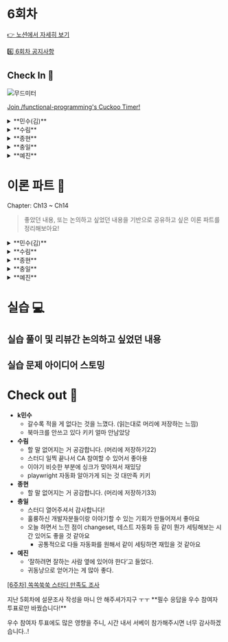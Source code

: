 
# 6회차

[👉 노션에서 자세히 보기](https://www.notion.so/minsooweb/1-bd4ec20c7f4f4e5a969020dc6ff0c7fe?pvs=4)

[6️⃣ 6회차 공지사항](https://www.notion.so/minsooweb/6-db45eae918bc451db19a36dcccf245a2?pvs=4)

## Check In 🚪

![무드미터](/mood-meter.jpeg)

[Join /functional-programming's Cuckoo Timer!](https://cuckoo.team/functional-programming)

<details>
  <summary>**민수(김)**</summary>
  - 속편한
    - changeset 을 드디어 적용했다.
  - 골치 아픈 ..?
    - DS 업무와 본업이 겹쳐서 진도가 너무 더디다
</details>
<details>
  <summary>**수림**</summary>
  - **아주 신나는**
    - 무빙
    - 스우파2
  - **소모된**
    - 피곤..
</details>
<details>
  <summary>**종현**</summary>
  - 속 편한
    ![발표](/screenshot/week6-suspensive-00.png)
  - 지친
    - 프로젝트 마무리 후 휴가 / 심장 쪼이는 느낌
</details>
<details>
  <summary>**충일**</summary>
  - 언짢은
    - 맥북 → Gram…
  - 영감을 받은
    - 리펙토링이 좋은 걸까? 장단점을 살펴보게 되었다.
</details>
<details>
  <summary>**예진**</summary>
  - 만족스러운
    - 밥도 클린하게 먹었고, 잠도 많이 자서 좋습니다~
  - 동기부여된
    - 사이드플젝 여러 개 하신 분의 트윗을 봤는데, UI가 중요하다고 해주셔서 어떻게 UI를 예쁘게 할 수 있을지 고민하고 있습니당
</details>

# 이론 파트 📝

<Callout emoji="✅">
Chapter: Ch13 ~ Ch14
</Callout>

> 좋았던 내용, 또는 논의하고 싶었던 내용을 기반으로
공유하고 싶은 이론 파트를 정리해보아요!
>

<details>
  <summary>**민수(김)**</summary>
  ## 좋았던 내용

    ```jsx
    const sample = ['1,2,3,4,5']

    // Case.1
    sample.split(',').map(num => Number(num.trim()))

    // Case.2
    sample.split(',')
    			.map(numText => numText.trim())
    			.map(Number)

    //충일
    const numbersString = ['1,2,3,4,5'];

    numbersString.split(',')
      .map(strNum => Number(strNum));
    ```

    > 이렇게 여러 단계를 하나로 조합하는 것을 체이닝이라고 합니다.
    >
    <br/>
    <p>지난 번에 수림님이 가져왔던 논의하고 싶었던 내용에서 map을 두 번으로 나누는 파트가 생각났습니다.</p>
    <p>하나의 단계를 두 단계로 나누는 리뷰였었네요</p>
    <p>Before (공백을 지우고, 숫자로 바꾸는 단계)</p>
    <p>After (공백을 지우고 → 숫자로 바꾸고 →)</p>
    <p>근데, trim도 결국엔 숫자로 바꾸기 위한 단계 중 하나라고 생각하면, 하나의 단계로 봐야 하는 게 아닌가? 라는 생각이 들었던 것 같습니다.</p>
    <br/>
    <p>p331 에서 스트림 결합이라는 내용으로 위 내용을 설명하네요!</p>
    <p>가비지 컬렉션을 줄이는 방법으로 두 단계를 한 단계로 줄이는 최적화를 할 수 있다고 합니다.</p>

    > 다시 말하지만 지금 하는 일은 최적화입니다.
    병목이 생겼을 때만 쓰는 것이 좋고 대부분의 경우에는 여러 단계를 사용하는 것이 더 명확하고 읽기 쉽습니다.
    >

    라고 책도 후자를 지지한 점이 재밌었습니다.

    ## 논의하고 싶은 내용

    ```tsx
    function biggestPurchasesBestCustomers(customers) {
      var bestCustomers = customers.filter(() => {
         // inline 선언
      });
      var biggestPurchases = bestCustomers.map(() => {
         // inline 선언
      });

      return biggestPurchases
    }
    ```

    ### 체인을 명확하게 만들기 1: 단계에 이름 붙이기

    ```tsx
    function biggestPurchasesBestCustomers(customers) {
      var bestCustomers = selectBestCustomers(customers);
      var biggestPurchases = getBiggestPurchases(bestCustomers);

      return biggestPurchases
    }
    ```

    ### 체인을 명확하게 만들기 2: 콜백에 이름 붙이기

    ```tsx
    function biggestPurchasesBestCustomers(customers) {
      var bestCustomers = customers.filter(isGoodCustomer);
      var biggestPurchases = bestCustomers.map(getBiggestPurchase);

      return biggestPurchases
    }
    ```

    > 일반적으로 두 번째 방법이 더 명확합니다.
    >

    책에서는 두 번째 방식이 더 명확하다고 표현하는데, 동의하시는지 궁금합니다.

    저는 상황에 따라 다르겠지만 보통 첫 번째 방식을 선호하는 편인 것 같은데, 메소드 체이닝이라고 생각해보면, 두 번째 방식으로 filter와 map을 사용해서 체이닝으로 리턴하는 게 좀 더 간단할 것 같기도하고,, 궁금하네요!!

    결국 함수를 두 번 선언하는 건 똑같고, 함수 선언으로 추상화를 했으니,
    선언된 함수에서 인라인으로 작성된 콜백함수가 불편한 점이나 불명확함을 키울까?
    그게 또 궁금한 포인트인 것 같아요. 세부 구현은 크게 신경쓰지 않는다. ← 이게 제가 생각하는 추상화의 장점이라서요

    ```
    const isAllChecked = () => getAgreementCheckboxElements().every(isChecked);

    const isRequiredAllChecked = () => getAgreementCheckboxElements()
        .filter(isRequired)
        .every(isChecked);

    export const isChecked = ($element: HTMLInputElement) => $element.checked;
    ```
</details>
<details>
  <summary>**수림**</summary>
## 좋았던 부분

    ### 항등 함수

    인자로 받은 값을 그대로 리턴하는 함수

    ### 체인을 명확하게 만드는 방법

    1. 각 단계에 이름을 붙이기
    2. 콜백에 이름을 붙이는 방법

    ### 스트림 결합

    map(), filter(), reduce() 체인을 최적화하는 것

    ### 반복문을 함수형 도구로 리팩터링하기

    1. **이해하고 다시 만들기**
        1. 반복문을 잊고 어떤 일을 하는지 파악한 다음에 구현을 잊어버리는 것
    2. **단서를 찾아 리팩터링**
        1. 반복문을 하나씩 선택한 다음 함수형 도구 체인으로 변경하기

    ### 리팩터링 팁

    1. 데이터 만들기
    2. 배열 전체를 다루기
    3. 작은 단계로 다루기

    ### 체이닝 디버깅을 위한 팁

    - **구체적인 것을 유지하기**
        - 데이터를 처리하는 과정에서 데이터가 어떻게 생겼는지 잊어버리기 쉽다.
        - 각 단계에서 어떤 것을 하고 있는지 알기 쉽게 이름을 잘 지어야 한다.
    - **출력해보기**
        - 각 단계 사이에 print 구문을 넣어 코드를 돌려보기
    - **타입을 따라가 보기**
        - 함수형 도구는 정확한 타입이 있다.
        - 각 단계를 지나는 값의 타입을 따라가 보기

    ### 다양한 함수형 도구

    - pluck
    - concat
    - frequenciesBy
    - groupBy

    ### 함수형 인터페이스

    - **Function**
        - 인자 하나와 리턴값을 갖는 함수
        - map()에 전달하기 좋다
    - **Predicate**
        - 인자 하나와 true 혹은 false를 리턴하는 함수
        - filter()에 전달하기 좋다
    - **BiFunction**
        - 인자 두 개와 리턴값을 갖는 함수
        - 첫 번째 인자와 리턴 타입이 같은 경우 reduce()에 전달할 수 있다.
    - **Consumer**
        - 인자 하나를 받지만 리턴값이 없는 함수
        - forEach()에 전달하기 좋다.

    ## 논의하고 싶은 부분

    p.324 각 단계에 이름 붙이기에서 어떻게 생각하는지??

    - 함수명이 문맥인가? 변수명으로 이미 문맥을 나타내고 있지 않나?.?
      ```jsx
      const getBiggestPurchases = (customers) => map(customers, getBiggestPurchase)
      // 고차 함수에 이름을 붙여 현재 문맥에 추가했습니다.
      ```

    - 이벤트 소싱 어떻게 구현해볼까?
    - 객체를 함수형 도구로 다루기 위해 어떻게 할 수 있을까? (Ex. update())
</details>
<details>
  <summary>**종현**</summary>
## 좋았던 부분

    - pluck
    - concat
    - frequenciesBy
    - groupBy

    역시 람다나 써드파티 라이브러리 써보고 싶은 걸요

    ## 논의하고 싶은 내용

    ### 체인을 명확하게 만들기 1: 단계에 이름 붙이기

    ```tsx
    function biggestPurchasesBestCustomers(customers) {
      var bestCustomers = selectBestCustomers(customers);
      var biggestPurchases = getBiggestPurchases(bestCustomers);

      return biggestPurchases
    }
    ```

    ### 체인을 명확하게 만들기 2: 콜백에 이름 붙이기

    ```tsx
    function biggestPurchasesBestCustomers(customers) {
      var bestCustomers = customers.filter(isGoodCustomer);
      var biggestPurchases = bestCustomers.map(getBiggestPurchase);

      return biggestPurchases
    }
    ```

    selectBestCustomers보다 customers.filter(isGoodCustomer)의 조합이 isGoodCustomer가 더 작은 단위의 역할이라 더 많은 곳에서 사용할 수 있는 함수여서 더 명확하다고 표현한 게 아닐까 싶어요

    selectBestCustomers는 결국 사실 filterIsGoodCustomer니까 그렇게 이름 지으려면 customers.filter(isGoodCustomer)이 더 명확하다고 한 것 아닐까 싶어요
</details>
<details>
  <summary>**충일**</summary>
    ### 좋았던 부분
    **함수형 도구에는 정확한 타입이 있다.** 자바스크립트처럼 타입이 없는 언어를 사용해도 함수형 도구는 타입이 있다. 다만 컴파일 타임에 타입을 검사하지 않을 뿐이다.

    예를들어 `map()`은 콜백이 리턴하는 타입의 값, `reduce()`는 콜백이 리턴하는 값

    암묵적 인자를 명시적 인자로 변경 → 암묵적 인자를 드러내기 리팩터링

    ### 논의하고 싶은 부분

    암묵적 인자를 명시적 인자로 드러낼 때 책에서는 `update2`, `update3`, `update4`를 예시로 사용했는데 해당 함수명에 대해서 어떻게 생각하시나요?

    → 책에서도 해당 내용에 대해서는 추가 설명을 해주고 있네요!
    <p>*update2는 두 번 중첩되었다는 뜻입니다.*</p>
</details>
<details>
  <summary>**예진**</summary>
    **좋았던 내용**
    - 단계에 이름 붙이는 것과 콜백에 이름 붙이는 것의 장단점을 말해준 것. 원래는 둘 다 좋은 리팩토링 기법이라고 생각했는데, 책에서 둘을 비교해주니 좀 더 세세하게 비교해볼 수 있었다. 콜백에 이름 붙이는 것의 장점이 생각보다 많았던 것 같아서, 앞으로는 콜백을 분리하는걸 더 많이 적용해볼 것 같다.
    - 책에서 계속해서 암묵적 인자를 드러내는 리팩토링을 반복한다. 이 과정이 얼마나 강력하게 리팩토링을 해줄 수 있는지 알 수 있었다.

    **논의하고 싶은 내용**
    - p.346) 장바구니 예제처럼, 배열 형태로 기록하는 예제를 알고 계신게 있는지?!
</details>


# 실습 💻

## 실습 풀이 및 리뷰간 논의하고 싶었던 내용

## 실습 문제 아이디어 스토밍

# Check out 🚪

- **k민수**
    - 갈수록 적을 게 없다는 것을 느꼈다. (읽는대로 머리에 저장하는 느낌)
    - 북마크를 안쓰고 있다 키키 얼마 안남았당
- **수림**
    - 할 말 없어지는 거 공감합니다. (머리에 저장하기22)
    - 스터디 일찍 끝나서 CA 참여할 수 있어서 좋아용
    - 이야기 비슷한 부분에 싱크가 맞아져서 재밌당
    - playwright 자동화 알아가게 되는 것 대만족 키키
- **종현**
    - 할 말 없어지는 거 공감합니다. (머리에 저장하기33)
- **충일**
    - 스터디 열어주셔서 감사합니다!
    - 훌륭하신 개발자분들이랑 이야기할 수 있는 기회가 만들어져서 좋아요
    - 오늘 하면서 느낀 점이 changeset, 테스트 자동화 등 같이 뭔가 세팅해보는 시간 있어도 좋을 것 같아요
        - 공통적으로 다들 자동화를 원해서 같이 세팅하면 재밌을 것 같아요
- **예진**
    - ‘잘하려면 잘하는 사람 옆에 있어야 한다’고 들었다.
    - 귀동냥으로 얻어가는 게 많아 좋다.

[[6주차] 쏙쏙쑥쑥 스터디 만족도 조사](https://forms.gle/dLmEcAWhLv52VoQt9)

<Callout emoji="🙇‍♂️">
지난 5회차에 설문조사 작성을 마니 안 해주셔가지구 ㅜㅜ
**필수 응답을 우수 참여자 투표로만 바꿨습니다!**

우수 참여자 투표에도 많은 영향을 주니, 시간 내서 서베이 참가해주시면 너무 감사하겠습니다..!
</Callout>